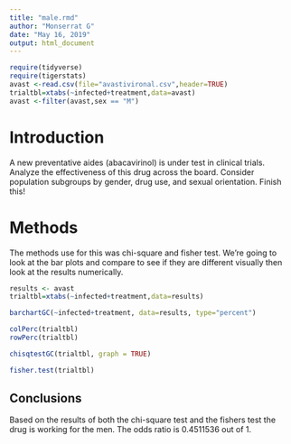 ---
title: "male.rmd"
author: "Monserrat G"
date: "May 16, 2019"
output: html_document
---


```{r include=FALSE,echo=FALSE}
require(tidyverse)
require(tigerstats)
avast <-read.csv(file="avastivironal.csv",header=TRUE)
trialtbl=xtabs(~infected+treatment,data=avast)
avast <-filter(avast,sex == "M")
```

# Introduction

<!--In this section you explain what you are trying to show.  Where did the data come from?  What is the research or other question you are trying to answer?.  If you skimp in this section expect to be marked down in your grade. Paint a picture of the project a couple of paragraphs is expected!-->

A new  preventative aides (abacavirinol) is under test in clinical trials. Analyze the effectiveness of this drug across the board. Consider population subgroups by gender, drug use, and sexual orientation. Finish this!
 
# Methods

<!--Decide on your methods:  use "variable analysis" or other appropriate descriptors.  Make sure to choose at least one graphical method and at least one numerical method. Discuss what data manipulations may be needed for example subsetting or other binning procedures and what sort of graphical displays and inferential tools will be used!-->
The methods use for this was chi-square and fisher test. We're going to look at the bar plots and compare to see if they are different visually then look at the results numerically. 

```{r}
results <- avast
trialtbl=xtabs(~infected+treatment,data=results)
```

```{r}
barchartGC(~infected+treatment, data=results, type="percent")
```

```{r}
colPerc(trialtbl)
rowPerc(trialtbl)
```

```{r}
chisqtestGC(trialtbl, graph = TRUE)
```

```{r}
fisher.test(trialtbl)
```


## Conclusions
Based on the results of both the chi-square test and the fishers test the drug is working for the men. The odds ratio is 0.4511536 out of 1. 

